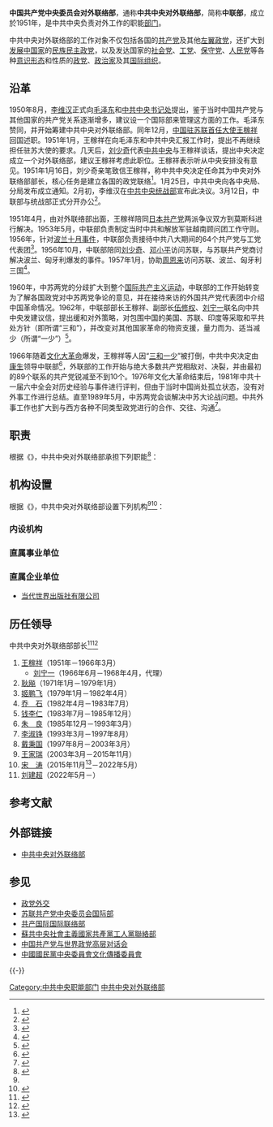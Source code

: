 {{Distinguish2|'''[[中央人民政府驻特别行政区联络办公室|中央人民政府驻特别行政区联络办公室]]（中联办）'''}}
{{Infobox PRCG
|中共机构名称=中国共产党中央委员会<br>对外联络部
|标志1=Danghui.svg
|职位1=部长
|人员1=[[刘建超|刘建超]]
|职位2=副部长
|人员2=[[郭业洲|郭业洲]]、{{wrap}}[[钱洪山|钱洪山]]、{{wrap}}[[沈蓓莉|沈蓓莉]]、{{wrap}}[[陈洲|陈洲]]
|人数2=4
|职位3 = 部长助理
|人员3 = [[朱锐_(1963年)|朱锐]]、{{wrap}}[[李明祥|李明祥]]
|人数3 = 2
|职位4 = [[中共中央对外联络部发言人|发言人]]
|人员4 = [[胡兆明|胡兆明]]
|人数4 = 1
|上级机构=[[中国共产党中央委员会|中国共产党中央委员会]]
|机构类型=[[中共中央直属机构|中共中央职能部门]]
|行政级别=正部级
|地址1=[[北京市|北京市]][[海淀区|海淀区]][[复兴路_(北京)|复兴路]]4号
|邮址1 =
|邮编1=100038
|电话1 = <!-- 请使用{{tel}}模板 -->
|交通1 =
|官网= {{URL|http://www.idcpc.org.cn/}}
|时期1=
|机构1=
|时期2=
|机构2=
|时期3=
|机构3=
|时期4=
|机构4=
|a=[[中华人民共和国外交部|中华人民共和国外交部]]
|b=[[中央外事工作委员会办公室|中央外事工作委员会办公室]]
|c=[[中共中央对外宣传办公室|中共中央对外宣传办公室]]
|本级纪检监察=[[中央纪律检查委员会国家监察委员会驻中央外事工作委员会办公室纪检监察组|中央纪委国家监委驻中央外办纪检监察组]]
|image1=中共中央对外联络部 - panoramio.jpg
|caption1=中共中央对外联络部办公楼，门口挂有白底黑字“中共中央对外联络部”牌子
}}

'''中国共产党中央委员会对外联络部'''，通称'''中共中央对外联络部'''，简称'''中联部'''，成立於1951年，是中共中央负责对外工作的职能[[部门|部门]]。

中共中央对外联络部的工作对象不仅包括各国的[[共产党|共产党]]及其他[[共产党列表|左翼政党]]，还扩大到[[发展中国家|发展中国家]]的[[参政党|民族民主政党]]，以及发达国家的[[社会民主党|社会党]]、[[工党|工党]]、[[保守党|保守党]]、[[人民党|人民党]]等各种[[意识形态|意识形态]]和性质的[[政党|政党]]、[[政治家|政治家]]及其[[国际组织|国际组织]]。

==沿革 ==
1950年8月，[[李维汉|李维汉]]正式向[[毛泽东|毛泽东]]和[[中国共产党中央书记处|中共中央书记处]]提出，鉴于当时中国共产党与其他国家的共产党关系逐渐增多，建议设一个国际部来管理这方面的工作。毛泽东赞同，并开始筹建中共中央对外联络部。同年12月，[[中國駐俄羅斯大使列表|中国驻苏联首任大使]][[王稼祥|王稼祥]]回国述职。1951年1月，王稼祥在向毛泽东和中共中央汇报工作时，提出不再继续担任驻苏大使的要求。几天后，[[刘少奇|刘少奇]]代表[[中国共产党中央委员会|中共中央]]与王稼祥谈话，提出中央决定成立一个对外联络部，建议王稼祥考虑此职位。王稼祥表示听从中央安排没有意见。1951年1月16日，刘少奇亲笔致信王稼祥，称中共中央决定任命其为中央对外联络部部长，核心任务是建立各国的政党联络<ref>{{Cite book|title=跨世纪领导干部工作宝典 上|last=李雪季，金峰|publisher=九洲图书出版社|year=1998.05|isbn=7-80114-265-9|location=北京|pages=211}}</ref>。1月25日，中共中央向各中央局、分局发布成立通知。2月初，李维汉在[[中共中央统一战线工作部|中共中央统战部]]宣布此决议。3月12日，中联部与统战部正式分开办公<ref>{{Cite book|title=中国共产党对外交往90年|last=王家瑞编|publisher=当代世界出版社|year=2013.06|isbn=978-7-5090-0914-7|location=北京|pages=30-31}}</ref>。

1951年4月，由对外联络部出面，王稼祥陪同[[日本共產黨|日本共产党]]两派争议双方到莫斯科进行解决。1953年5月，中联部负责制定当时中共和解放军驻越南顾问团工作守则。1956年，针对[[波兰十月事件|波兰十月事件]]，中联部负责接待中共八大期间的64个共产党与工党代表团<ref>{{Cite book|title=新中国第一代 部长卷|last=文辉抗，叶健君主编；唐振南等|publisher=湖南人民出版社|year=1999.09|isbn=7-5438-2133-8|location=长沙|pages=146-148}}</ref>。1956年10月，中联部陪同[[刘少奇|刘少奇]]、[[邓小平|邓小平]]访问苏联，与苏联共产党商讨解决波兰、匈牙利爆发的事件。1957年1月，协助[[周恩来|周恩来]]访问苏联、波兰、匈牙利三国<ref>{{Cite book|title=开国十大部长传奇|last=叶健君主编|publisher=东方出版社|year=2015.01|isbn=978-7-5060-7918-1|location=北京|pages=96-98}}</ref>。

1960年，中苏两党的分歧扩大到整个[[国际共产主义运动|国际共产主义运动]]，中联部的工作开始转变为了解各国政党对中苏两党争论的意见，并在接待来访的外国共产党代表团中介绍中国革命情况。1962年，中联部部长王稼祥、副部长[[伍修权|伍修权]]、[[刘宁一|刘宁一]]联名向中共中央发建议信，提出缓和对外策略，对包围中国的美国、苏联、印度等采取和平共处方针（即所谓“三和”），并改变对其他国家革命的物资支援，量力而为、适当减少（所谓“一少”）<ref>{{Cite book|title=红色中枢 深层解说中央机关和高层领袖们的风云往事|last=孟庆春，陈冠任著|publisher=中共党史出版社|year=2012.08|isbn=978-7-5098-1716-2|location=北京|pages=433-434}}</ref>。

1966年随着[[文化大革命|文化大革命]]爆发，王稼祥等人因“[[三和一少|三和一少]]”被打倒，中共中央决定由[[康生|康生]]领导中联部<ref>{{Cite book|title=《当代中国人物传记》丛书 伍修权传|last=《伍修权传》编写组著|publisher=北京：当代中国出版社|year=2016.01|isbn=978-7-5154-0594-0|location=|pages=236}}</ref>，外联部的工作开始与绝大多数共产党相敌对、决裂，并由最初的89个联系的共产党锐减至不到10个。1976年文化大革命结束后，1981年中共十一届六中全会对历史经验与事件进行评判，但由于当时中国尚处孤立状态，没有对外事工作进行总结。直至1989年5月，中苏两党会谈解决中苏大论战问题。中共外事工作也扩大到与西方各种不同类型政党进行的合作、交往、沟通<ref>{{Cite book|title=中联部四十年 1951-1991|last=李北海，彭望东，曾宪法主编|publisher=人民画报社|year=1992.01|location=北京|pages=11-33}}</ref>。

== 职责 ==
根据《{{s|中国共产党中央委员会对外联络部职能配置、内设机构和人员编制规定}}》，中共中央对外联络部承担下列职能<ref name="A">{{Cite web|title=中共中央对外联络部性质职能|url=http://www.idcpc.org.cn/about/zhineng.htm|accessdate=2008-03-26|website=中共中央对外联络部网站|archive-url=https://web.archive.org/web/20080326235537/http://www.idcpc.org.cn/about/zhineng.htm|archive-date=2008-03-26|dead-url=no}}</ref>：
{{columns-list|2|
# 执行[[中国共产党中央委员会|中共中央]]对外工作的[[方针|方针]]、[[政策|政策]]；
# 跟踪研究国际形势和重大国际问题的发展变化，并向中央提供有关情况和对策性建议；
# 受中共中央委托，负责处理[[中国共产党|中国共产党]]同外国政党、政治组织的交往和联络工作；
# 协调、管理[[中共中央直属机构|中央直属机构]]和各[[省|省]]、[[自治区|自治区]]、[[直辖市|直辖市]]党委的有关对外交往工作。
}}

== 机构设置 ==
根据《{{s|中国共产党中央委员会对外联络部职能配置、内设机构和人员编制规定}}》，中共中央对外联络部设置下列机构<ref name="A" /><ref name="报道0826A">{{cite web|title=财政部办公厅、中宣部文改办关于报送2018年中央文化企业改革发展情况报告的通知（财办文〔2019〕26号）附件2：文化企业名单|url=http://jkw.mof.gov.cn/zhengcefabu/201907/t20190715_3300215.htm|accessdate=2020-08-26|author=财政部办公厅、中宣部文改办|website=中华人民共和国财政部|archive-url=https://web.archive.org/web/20200910090031/http://jkw.mof.gov.cn/zhengcefabu/201907/t20190715_3300215.htm|archive-date=2020-09-10|dead-url=no}}</ref>：

=== 内设机构 ===
{{columns-list|2|
* [[中共中央对外联络部办公厅|办公厅]]
* [[中共中央对外联络部研究室|研究室]]
* [[中共中央对外联络部亚洲一局|亚洲一局（一局）]]：负责南亚和东南亚
* [[中共中央对外联络部亚洲二局|亚洲二局（二局）]]：负责东北亚和印支地区
* [[中共中央对外联络部西亚北非局|西亚北非局（三局）]]
* [[中共中央对外联络部非洲局|非洲局（四局）]]
* [[中共中央对外联络部拉美局|拉美局（五局）]]
* [[中共中央对外联络部东欧中亚局|东欧中亚局（六局）]]
* [[中共中央对外联络部美大局|美大局（七局）]]
* [[中共中央对外联络部西欧局|西欧局（八局）]]
* [[中共中央对外联络部党群外事协调局|党群外事协调局]]
* [[中共中央对外联络部信息传播局|信息传播局]]
* [[中共中央对外联络部礼宾局|礼宾局]]
* [[中共中央对外联络部干部局|干部局]]
* [[中共中央对外联络部机关委员会|机关党委]]
* [[中共中央对外联络部中国社会组织国际交流协调管理办公室|中国社会组织国际交流协调管理办公室]]
* [[中共中央对外联络部信息编研室|信息编研室]]
}}

=== 直属事业单位 ===
{{columns-list|2|
*[[中央对外联络部国际交流中心|中央对外联络部国际交流中心]]
*[[当代世界研究中心|当代世界研究中心]]
*[[中国经济联络中心|中国经济联络中心]]
*[[中共中央对外联络部机关服务中心|中共中央对外联络部机关服务中心]]
*[[当代世界|《当代世界》杂志社]]
}}

=== 直属企业单位 ===
* [[当代世界出版社|当代世界出版社有限公司]]

== 历任领导 ==
; 中共中央对外联络部部长<ref>{{cite book |title = 中华人民共和国职官志 |edition = 增订本第2版 |editors = 何虎生、李耀东、向常福 主编 |publisher=[[中国社会出版社|中国社会出版社]] |date = 1996-07 |isbn = 7-80088-393-0 |location = 北京 |page = 54 }}</ref><ref>{{cite book |title = 中共中央组织人事简明图谱 |editor = 张恒 |publisher = [[中国广播电视出版社|中国广播电视出版社]] |date = 2008-04 |isbn = 7-5043-3953-9 |location = 北京 |page = 159 }}</ref>
# [[王稼祥|王稼祥]]（1951年－1966年3月）
#* [[刘宁一|刘宁一]]（1966年6月－1968年4月，代理）
# [[耿飚|耿飚]]（1971年1月－1979年1月）
# [[姬鹏飞|姬鹏飞]]（1979年1月－1982年4月）
# [[乔石|乔　石]]（1982年4月－1983年7月）
# [[钱李仁|钱李仁]]（1983年7月－1985年12月）
# [[朱良_(1924年)|朱　良]]（1985年12月－1993年3月）
# [[李淑铮|李淑铮]]（1993年3月－1997年8月）
# [[戴秉国|戴秉国]]（1997年8月－2003年3月）
# [[王家瑞|王家瑞]]（2003年3月－2015年11月）
# [[宋涛_(外交官)|宋　涛]]（2015年11月<ref>{{cite news |url = http://news.xinhuanet.com/renshi/2015-11/26/c_128471797_2.htm |title = 宋涛接替王家瑞任中央对外联络部部长 |website = 新华网 |date=2015-11-26 |access-date = 2015-11-26 |archive-date = 2015-11-27 |archive-url = https://web.archive.org/web/20151127102901/http://news.xinhuanet.com/renshi/2015-11/26/c_128471797_2.htm |dead-url = no }}</ref>－2022年5月）
# [[刘建超|刘建超]]（2022年5月－）

== 参考文献 ==
{{Reflist}}

==外部链接==
*[https://www.idcpc.org.cn/ 中共中央对外联络部]{{Wayback|url=https://www.idcpc.org.cn/ |date=20201210053311 }}
== 参见 ==
{{Portal|中国共产党|共产主义|中华人民共和国外交|国际关系}}
* [[政党外交|政党外交]]
* [[苏联共产党中央委员会国际部|苏联共产党中央委员会国际部]]
* [[共产国际国际联络部|共产国际国际联络部]]
*[[蘇共中央社會主義國家共產黨工人黨聯絡部|蘇共中央社會主義國家共產黨工人黨聯絡部]]
* [[中国共产党与世界政党高层对话会|中国共产党与世界政党高层对话会]]
* [[中國國民黨中央委員會文化傳播委員會|中國國民黨中央委員會文化傳播委員會]]

{{-}}
{{s-start}}
{{s-off|[[中共中央直属机构|中共中央职能部门]]}}
{{s-before|[[中共中央统一战线工作部|中共中央统一战线工作部]]}}
{{s-title|中央对外联络部门|{{请求来源|1951年1月16日至今}}}}
{{s-inc}}
{{s-end}}
{{中国共产党中央委员会}}
{{中国共产党的有关信息}}
{{中国共产党中央组织}}
{{中共中央对外联络部部长|nocat}}
{{中华人民共和国外交}}
[[Category:中共中央职能部门|Category:中共中央职能部门]]
[[Category:中共中央对外联络部|]]